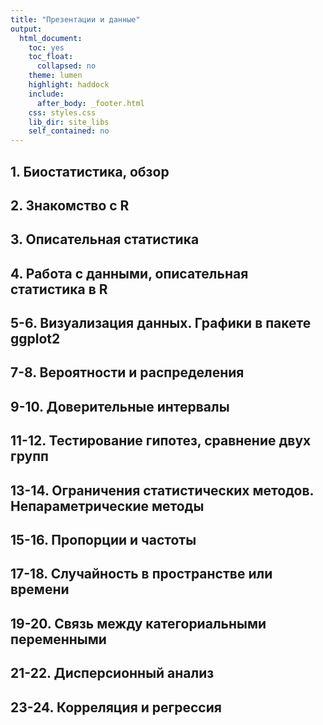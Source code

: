 ```yaml
---
title: "Презентации и данные"
output:
  html_document:
    toc: yes
    toc_float:
      collapsed: no
    theme: lumen
    highlight: haddock
    include:
      after_body: _footer.html
    css: styles.css
    lib_dir: site_libs
    self_contained: no
---
```


## 1. Биостатистика, обзор

<!-- - Презентация [html](01-overview.html) -->

## 2. Знакомство с R

<!-- - [Код](02-r-intro.R) -->

## 3. Описательная статистика

<!-- - Презентация [html](03-descriptive-statistics.html) -->

## 4. Работа с данными, описательная статистика в R

<!-- - [Код](04-data-in-r.R) -->

## 5-6. Визуализация данных. Графики в пакете ggplot2

<!-- - Презентация [html](05-data-visualisation.html) -->
<!-- - [Код](06-ggplot2.R) -->

## 7-8. Вероятности и распределения

<!-- - Презентация [html](07-probabilities.html) -->
<!-- - [Код](08-probabilities-in-r.R) -->

## 9-10. Доверительные интервалы

<!-- - Презентация [html](09-confidence-intervals.html) -->
<!-- - [Код](10-confidence-intervals-in-r.R) -->

## 11-12. Тестирование гипотез, сравнение двух групп

<!-- - Презентация [html](11-hypothesis-testing.html) -->
<!-- - [Код](12-hypothesis-testing-in-r.R) -->

## 13-14. Ограничения статистических методов. Непараметрические методы

<!-- - Презентация [html](13-assumptions-and-nonparametrics.html) -->
<!-- - [Код](14-assumptions-and-nonparametrics-in-r.R) -->

## 15-16. Пропорции и частоты

<!-- - Презентация [html](15-proportions-and-frequencies.html) -->
<!-- - [Код](16-proportions-and-frequencies-in-r.R) -->

## 17-18. Случайность в пространстве или времени

<!-- - Презентация [html](17-randomness-in-space-and-time.html) -->
<!-- - [Код](18-randomness-in-space-and-time-in-r.R) -->

## 19-20. Связь между категориальными переменными

<!-- - Презентация [html](19-assotiation-between-categorical-data.html) -->
<!-- - [Код](20-assotiation-between-categorical-data-in-r.R) -->

## 21-22. Дисперсионный анализ

<!-- - Презентация [html](21-anova.html) -->
<!-- - [Код](22-anova-in-r.R) -->

## 23-24. Корреляция и регрессия

<!-- - Презентация [html](23-correlation-and-regression.html) -->
<!-- - [Код](24-correlation-and-regression-in-r.R) -->

